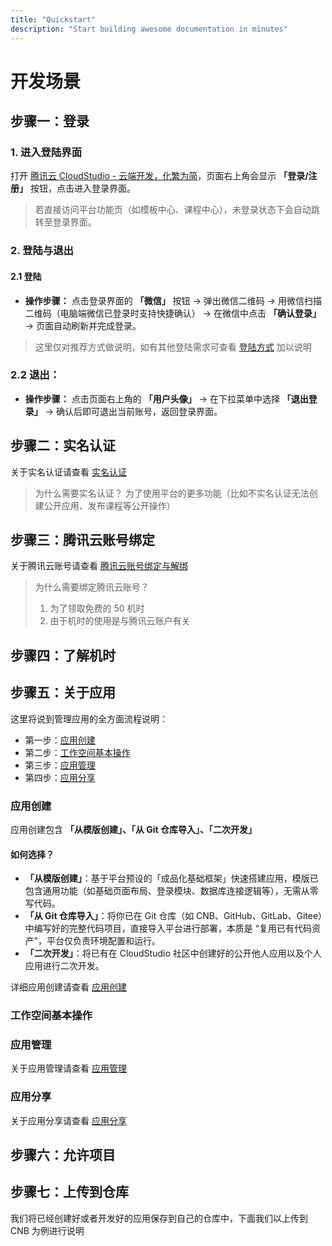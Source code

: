 ```yaml
---
title: "Quickstart"
description: "Start building awesome documentation in minutes"
---
```

# 开发场景

## 步骤一：登录
### 1. 进入登陆界面
打开 [腾讯云 CloudStudio - 云端开发，化繁为简](https://cloudstudio.net/ "腾讯云 CloudStudio - 云端开发，化繁为简")，页面右上角会显示 **「登录/注册」** 按钮，点击进入登录界面。  

> 若直接访问平台功能页（如模板中心、课程中心），未登录状态下会自动跳转至登录界面。 

   <!-- <div style={{ width: '200px' }}>![](images/20250901_204703.png)</div> -->



<!-- <div style={{ width: '600px' }}>![](images/20250901_204736.png)</div> -->
 
### 2. 登陆与退出 

#### 2.1 登陆  

- **操作步骤：** 点击登录界面的 **「微信」** 按钮 → 弹出微信二维码 → 用微信扫描二维码（电脑端微信已登录时支持快捷确认） → 在微信中点击 **「确认登录」** → 页面自动刷新并完成登录。

  <!-- <div style={{ width: '800px' }}>![](images/微信登录.gif)</div> -->

> 这里仅对推荐方式做说明，如有其他登陆需求可查看 [登陆方式](../../product_use/account/login/login.md) 加以说明

### 2.2 **退出**：  

- **操作步骤：** 点击页面右上角的 **「用户头像」** → 在下拉菜单中选择 **「退出登录」** → 确认后即可退出当前账号，返回登录界面。  

<!-- <div style={{ width: '400px' }}>![](images/20250901_205433.png)</div> -->

## 步骤二：实名认证

关于实名认证请查看 [实名认证](../../product_use/account/real-name-authentication/real-name-authentication.md)

> 为什么需要实名认证？
> 为了使用平台的更多功能（比如不实名认证无法创建公开应用、发布课程等公开操作）

## 步骤三：腾讯云账号绑定

关于腾讯云账号请查看 [腾讯云账号绑定与解绑](../../product_use/account/tencent-cloud-account/tencent-cloud-account.md)

> 为什么需要绑定腾讯云账号？
> 1. 为了领取免费的 50 机时
> 2. 由于机时的使用是与腾讯云账户有关

## 步骤四：了解机时

## 步骤五：关于应用
这里将说到管理应用的全方面流程说明：
- 第一步：[应用创建](#应用创建)
- 第二步：[工作空间基本操作](#工作空间基本操作)
- 第三步：[应用管理](#应用管理)
- 第四步：[应用分享](#应用分享)

### 应用创建
应用创建包含 **「从模版创建」、「从 Git 仓库导入」、「二次开发」**

#### 如何选择？
- **「从模版创建」**：基于平台预设的「成品化基础框架」快速搭建应用，模版已包含通用功能（如基础页面布局、登录模块、数据库连接逻辑等），无需从零写代码。
- **「从 Git 仓库导入」**：将你已在 Git 仓库（如 CNB、GitHub、GitLab、Gitee）中编写好的完整代码项目，直接导入平台进行部署，本质是 “复用已有代码资产”，平台仅负责环境配置和运行。
- **「二次开发」**：将已有在 CloudStudio 社区中创建好的公开他人应用以及个人应用进行二次开发。

详细应用创建请查看 [应用创建](../../product_use/application/create-application/create-application.md)

### 工作空间基本操作


### 应用管理
关于应用管理请查看 [应用管理](../../product_use/application/manage-applications/manage-applications.md)

### 应用分享
关于应用分享请查看 [应用分享](../../product_use/application/application-share/application-share.md)

## 步骤六：允许项目

## 步骤七：上传到仓库
我们将已经创建好或者开发好的应用保存到自己的仓库中，下面我们以上传到 CNB 为例进行说明


